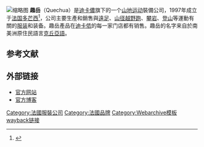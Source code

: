 {{Infobox company
| name = 趣岳<br>Quechua
| logo = 
| type = 
| foundation = {{start date|1997}}
| founder = 
| location_city = [[多芒西|多芒西]]、[[萨朗什|萨朗什]]
| location = 
| industry = [[登山运动|登山运动]]、[[遠足|遠足]]、[[攀登|攀登]]、[[北歐式滑雪|北歐式滑雪]]
| products = [[山地運動|山地運動]]產品
| revenue = 
| net_income = 
| homepage = [http://www.quechua.com/ www.quechua.com]
}}
[[File:Quechua_climbing_shoes.jpg|缩略图]]
'''趣岳'''（Quechua）是[[迪卡儂|迪卡儂]]旗下的一个[[山地运动|山地运动]]裝備公司，1997年成立于[[法国|法国]][[多芒西|多芒西]]<ref>{{Cite web|title=1997. The adventure begins|url=http://www.quechua.com/en-BE/1997-the-adventure-begins-a-47.html|accessdate=October 7, 2014|publisher=Quechua|archiveurl=https://web.archive.org/web/20141010105609/http://www.quechua.com/en-BE/1997-the-adventure-begins-a-47.html|archivedate=October 10, 2014}}</ref>，公司主要生產和銷售與[[遠足|遠足]]、[[山径越野跑|山径越野跑]]、[[攀岩|攀岩]]、[[登山|登山]]等運動有關的[[服装|服装]]和装备。趣岳產品在[[迪卡侬|迪卡侬]]的每一家门店都有销售。趣岳的名字来自於南美洲原住民語言[[克丘亞語|克丘亞語]]。

== 参考文献 ==
<references />

== 外部链接 ==

* [http://www.quechua.com 官方网站]
* [https://sportsadvice.decathlon.in/search/content/quechua 官方博客]

[[Category:法國服裝公司|Category:法國服裝公司]]
[[Category:法國品牌|Category:法國品牌]]
[[Category:Webarchive模板wayback链接|Category:Webarchive模板wayback链接]]